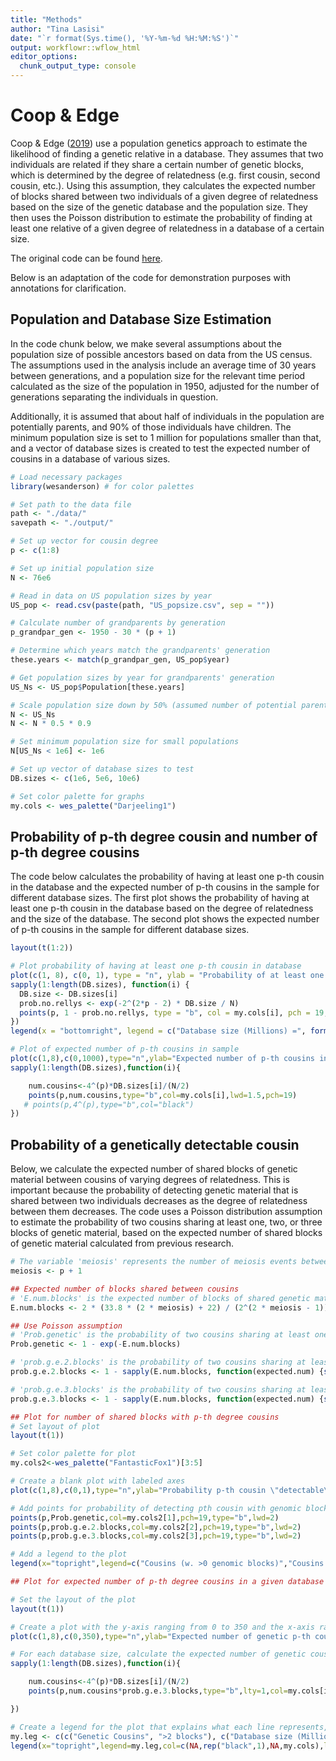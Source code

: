 ```yaml
---
title: "Methods"
author: "Tina Lasisi"
date: "`r format(Sys.time(), '%Y-%m-%d %H:%M:%S')`"
output: workflowr::wflow_html
editor_options:
  chunk_output_type: console
---
```


# Coop & Edge

Coop & Edge ([2019](https://www.biorxiv.org/content/10.1101/531384v1.full)) use a population genetics approach to estimate the likelihood of finding a genetic relative in a database. They assumes that two individuals are related if they share a certain number of genetic blocks, which is determined by the degree of relatedness (e.g. first cousin, second cousin, etc.). Using this assumption, they calculates the expected number of blocks shared between two individuals of a given degree of relatedness based on the size of the genetic database and the population size. They then uses the Poisson distribution to estimate the probability of finding at least one relative of a given degree of relatedness in a database of a certain size.

The original code can be found [here](https://github.com/tinalasisi/POPFORGE/blob/master/data/Coop_cousins_vs_database_size.R). 

Below is an adaptation of the code for demonstration purposes with annotations for clarification.

## Population and Database Size Estimation

In the code chunk below, we make several assumptions about the population size of possible ancestors based on data from the US census. The assumptions used in the analysis include an average time of 30 years between generations, and a population size for the relevant time period calculated as the size of the population in 1950, adjusted for the number of generations separating the individuals in question. 

Additionally, it is assumed that about half of individuals in the population are potentially parents, and 90% of those individuals have children. The minimum population size is set to 1 million for populations smaller than that, and a vector of database sizes is created to test the expected number of cousins in a database of various sizes.

```r
# Load necessary packages
library(wesanderson) # for color palettes

# Set path to the data file
path <- "./data/"
savepath <- "./output/"

# Set up vector for cousin degree
p <- c(1:8) 

# Set up initial population size
N <- 76e6 

# Read in data on US population sizes by year
US_pop <- read.csv(paste(path, "US_popsize.csv", sep = ""))

# Calculate number of grandparents by generation
p_grandpar_gen <- 1950 - 30 * (p + 1)

# Determine which years match the grandparents' generation
these.years <- match(p_grandpar_gen, US_pop$year)

# Get population sizes by year for grandparents' generation
US_Ns <- US_pop$Population[these.years]

# Scale population size down by 50% (assumed number of potential parents) and 90% of those have children 
N <- US_Ns
N <- N * 0.5 * 0.9 

# Set minimum population size for small populations
N[US_Ns < 1e6] <- 1e6 

# Set up vector of database sizes to test
DB.sizes <- c(1e6, 5e6, 10e6)

# Set color palette for graphs
my.cols <- wes_palette("Darjeeling1")
```


## Probability of p-th degree cousin and number of p-th degree cousins

The code below calculates the probability of having at least one p-th cousin in the database and the expected number of p-th cousins in the sample for different database sizes. The first plot shows the probability of having at least one p-th cousin in the database based on the degree of relatedness and the size of the database. The second plot shows the expected number of p-th cousins in the sample for different database sizes.

```r

layout(t(1:2))

# Plot probability of having at least one p-th cousin in database
plot(c(1, 8), c(0, 1), type = "n", ylab = "Probability of at least one p-th cousin in database", xlab = "p (degree of cousin)")
sapply(1:length(DB.sizes), function(i) {
  DB.size <- DB.sizes[i]
  prob.no.rellys <- exp(-2^(2*p - 2) * DB.size / N)
  points(p, 1 - prob.no.rellys, type = "b", col = my.cols[i], pch = 19, lwd = 1.5)
})
legend(x = "bottomright", legend = c("Database size (Millions) =", format(DB.sizes / 1e6, dig = 1)), col = c(NA, my.cols), pch = 19)

# Plot of expected number of p-th cousins in sample
plot(c(1,8),c(0,1000),type="n",ylab="Expected number of p-th cousins in database",xlab="p.(degree of cousin)")
sapply(1:length(DB.sizes),function(i){

    num.cousins<-4^(p)*DB.sizes[i]/(N/2)
    points(p,num.cousins,type="b",col=my.cols[i],lwd=1.5,pch=19)
   # points(p,4^(p),type="b",col="black")
})


```

## Probability of a genetically detectable cousin

Below, we calculate the expected number of shared blocks of genetic material between cousins of varying degrees of relatedness. This is important because the probability of detecting genetic material that is shared between two individuals decreases as the degree of relatedness between them decreases. The code uses a Poisson distribution assumption to estimate the probability of two cousins sharing at least one, two, or three blocks of genetic material, based on the expected number of shared blocks of genetic material calculated from previous research.


```r

# The variable 'meiosis' represents the number of meiosis events between cousins, where 'p' is the degree of relatedness (i.e. p = 1 for first cousins, p = 2 for second cousins, etc.)
meiosis <- p + 1

## Expected number of blocks shared between cousins
# 'E.num.blocks' is the expected number of blocks of shared genetic material between cousins based on the degree of relatedness and the number of meiosis events between them. This value is calculated based on previous research and is not calculated in this code.
E.num.blocks <- 2 * (33.8 * (2 * meiosis) + 22) / (2^(2 * meiosis - 1))

## Use Poisson assumption
# 'Prob.genetic' is the probability of two cousins sharing at least one block of genetic material based on the expected number of shared blocks calculated in the previous step. The calculation uses a Poisson distribution assumption.
Prob.genetic <- 1 - exp(-E.num.blocks)

# 'prob.g.e.2.blocks' is the probability of two cousins sharing at least two blocks of genetic material based on the expected number of shared blocks calculated in the previous step. The calculation uses a Poisson distribution assumption.
prob.g.e.2.blocks <- 1 - sapply(E.num.blocks, function(expected.num) {sum(dpois(0:1, expected.num))})

# 'prob.g.e.3.blocks' is the probability of two cousins sharing at least three blocks of genetic material based on the expected number of shared blocks calculated in the previous step. The calculation uses a Poisson distribution assumption.
prob.g.e.3.blocks <- 1 - sapply(E.num.blocks, function(expected.num) {sum(dpois(0:2, expected.num))})


```

```r

## Plot for number of shared blocks with p-th degree cousins
# Set layout of plot
layout(t(1))

# Set color palette for plot
my.cols2<-wes_palette("FantasticFox1")[3:5]

# Create a blank plot with labeled axes
plot(c(1,8),c(0,1),type="n",ylab="Probability p-th cousin \"detectable\"",xlab="p.(degree of cousin)")

# Add points for probability of detecting pth cousin with genomic blocks using colors from my.cols2
points(p,Prob.genetic,col=my.cols2[1],pch=19,type="b",lwd=2)
points(p,prob.g.e.2.blocks,col=my.cols2[2],pch=19,type="b",lwd=2)
points(p,prob.g.e.3.blocks,col=my.cols2[3],pch=19,type="b",lwd=2)

# Add a legend to the plot
legend(x="topright",legend=c("Cousins (w. >0 genomic blocks)","Cousins (w. >1 genomic blocks)","Cousins (w. >2 genomic blocks)"),col=my.cols2[1:3],lty=1)

```


```r

## Plot for expected number of p-th degree cousins in a given database

# Set the layout of the plot
layout(t(1))

# Create a plot with the y-axis ranging from 0 to 350 and the x-axis ranging from 1 to 8, labeled as "Expected number of genetic p-th cousins in database" and "p. (degree of cousin)", respectively
plot(c(1,8),c(0,350),type="n",ylab="Expected number of genetic p-th cousins in database",xlab="p. (degree of cousin)")

# For each database size, calculate the expected number of genetic cousins based on the size of the database, the total number of individuals in the population, and the expected number of blocks of shared genetic material between cousins. Multiply the number of expected genetic cousins by the probability of sharing at least three blocks of genetic material with a cousin, and plot the result as a line on the plot. Repeat this for each database size.
sapply(1:length(DB.sizes),function(i){

    num.cousins<-4^(p)*DB.sizes[i]/(N/2)
    points(p,num.cousins*prob.g.e.3.blocks,type="b",lty=1,col=my.cols[i])

})

# Create a legend for the plot that explains what each line represents, including the legend for the database size
my.leg <- c(c("Genetic Cousins", ">2 blocks"), c("Database size (Millions)=", format(DB.sizes/1e6, dig=1)))
legend(x="topright",legend=my.leg,col=c(NA,rep("black",1),NA,my.cols),lty=c(NA,1:2,rep(NA,3)),pch=c(rep(NA,3),rep(19,3)))


```


